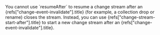 
<Extract>
  You cannot use `resumeAfter` to resume a change stream after an
  <Ref url="change-event-invalidate">{refs["change-event-invalidate"].title}</Ref> (for example, a collection
  drop or rename) closes the stream. Instead, you can use
  <Ref url="change-stream-start-after">{refs["change-stream-start-after"].title}</Ref> to start a new change
  stream after an <Ref url="change-event-invalidate">{refs["change-event-invalidate"].title}</Ref>.
</Extract>
